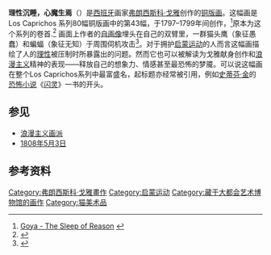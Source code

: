 {{Infobox Painting
| image_file=Goya - Caprichos (43) - Sleep of Reason.jpg
| image_size=230px
| title=理性沉睡，心魔生焉
| other_language_1=西班牙语
| other_title_1=El sueño de la razón produce monstruos
| artist=[[弗朗西斯科·戈雅|弗朗西斯科·戈雅]]
| year=c. 1797
| type=[[蚀刻版画|蚀刻版画]]、[[雕刻|雕刻]]、[[铜版画|铜版画]]
| height=21.5
| width=15
| height_inch=8 7/16
| width_inch=5 7/8
| museum=[[大都会艺术博物馆|大都会艺术博物馆]]
}}

'''理性沉睡，心魔生焉'''（{{lang-es|El sueño de la razón produce monstruos}}）是[[西班牙|西班牙]]画家[[弗朗西斯科·戈雅|弗朗西斯科·戈雅]]创作的[[铜版画|铜版画]]。这幅画是Los Caprichos 系列80幅铜版画中的第43幅，于1797–1799年间创作，<ref>[http://eeweems.com/goya/sleep_of_reason.html Goya - The Sleep of Reason] {{webarchive|url=https://web.archive.org/web/20120107043903/http://eeweems.com/goya/sleep_of_reason.html |date=2012-01-07 }}</ref>原本为这个系列的卷首.<ref>{{Cite web |url=http://www.museum.cornell.edu/HFJ/Handbook/hb128.html |title=Handbook:The Sleep of Reason Produces Monsters |accessdate=2009-07-26 |archive-date=2010-03-04 |archive-url=https://web.archive.org/web/20100304063515/http://www.museum.cornell.edu/HFJ/handbook/hb128.html |dead-url=no }}</ref> 画面上作者的[[自画像|自画像]]埋头在自己的双臂里，一群猫头鹰（象征愚蠢）和蝙蝠（象征无知）于周围伺机攻击<ref>{{cite web | last = The Metropolitan Museum of Art | authorlink = 大都會藝術博物館 | title = Francisco de Goya y Lucientes: The Sleep of Reason Produces Monsters: Plate 43 of The Caprices (Los Caprichos) | url = http://www.metmuseum.org/TOAH/ho/09/eusi/ho_18.64.43.htm | accessdate = 2008-12-14 | archive-date = 2019-10-26 | archive-url = https://web.archive.org/web/20191026041701/http://www.metmuseum.org/toah/ho/09/eusi/ho_18.64.43.htm | dead-url = no }}</ref>。对于拥护[[启蒙运动|启蒙运动]]的人而言这幅画描绘了人的[[理性|理性]]被压制时所暴露出的问题。然而它也可以被解读为戈雅献身创作和[[浪漫主义|浪漫主义]]精神的表现——释放自己的想象力、情感甚至最恐怖的梦魇。可以说这幅画在整个Los Caprichos系列中最富盛名，起标题亦经常被引用，例如[[史蒂芬·金|史蒂芬·金]]的[[恐怖小说|恐怖小说]]《[[闪灵|闪灵]]》一书的开头。

== 参见 ==
* [[浪漫主义画派|浪漫主义画派]]
* [[1808年5月3日|1808年5月3日]]

== 参考资料 ==
{{Reflist}}

[[Category:弗朗西斯科·戈雅畫作|Category:弗朗西斯科·戈雅畫作]]
[[Category:启蒙运动|Category:启蒙运动]]
[[Category:藏于大都会艺术博物馆的画作|Category:藏于大都会艺术博物馆的画作]]
[[Category:猫美术品|Category:猫美术品]]